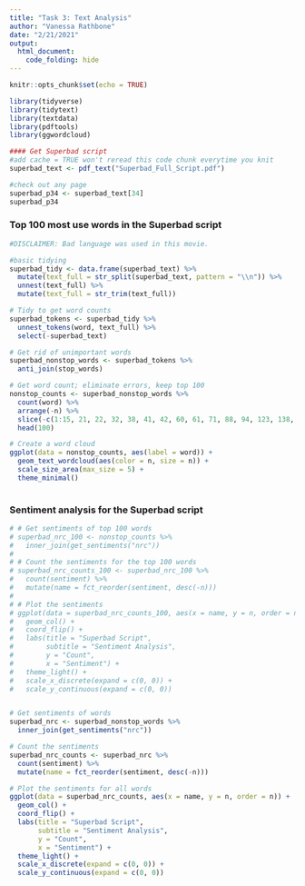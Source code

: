 ```yaml
---
title: "Task 3: Text Analysis"
author: "Vanessa Rathbone"
date: "2/21/2021"
output: 
  html_document:
    code_folding: hide
---
```


```r
knitr::opts_chunk$set(echo = TRUE)

library(tidyverse)
library(tidytext)
library(textdata)
library(pdftools)
library(ggwordcloud)
```

```r

#### Get Superbad script
#add cache = TRUE won't reread this code chunk everytime you knit
superbad_text <- pdf_text("Superbad_Full_Script.pdf")

#check out any page 
superbad_p34 <- superbad_text[34]
superbad_p34

```

### Top 100 most use words in the Superbad script
```r

#DISCLAIMER: Bad language was used in this movie. 

#basic tidying
superbad_tidy <- data.frame(superbad_text) %>% 
  mutate(text_full = str_split(superbad_text, pattern = "\\n")) %>% 
  unnest(text_full) %>% 
  mutate(text_full = str_trim(text_full))

# Tidy to get word counts
superbad_tokens <- superbad_tidy %>% 
  unnest_tokens(word, text_full) %>%
  select(-superbad_text)

# Get rid of unimportant words
superbad_nonstop_words <- superbad_tokens %>%
  anti_join(stop_words)

# Get word count; eliminate errors, keep top 100
nonstop_counts <- superbad_nonstop_words %>%
  count(word) %>%
  arrange(-n) %>%
  slice(-c(1:15, 21, 22, 32, 38, 41, 42, 60, 61, 71, 88, 94, 123, 138, 142, 143)) %>% 
  head(100)

# Create a word cloud
ggplot(data = nonstop_counts, aes(label = word)) +
  geom_text_wordcloud(aes(color = n, size = n)) +
  scale_size_area(max_size = 5) +
  theme_minimal()
         
```

### Sentiment analysis for the Superbad script
```r

# # Get sentiments of top 100 words
# superbad_nrc_100 <- nonstop_counts %>% 
#   inner_join(get_sentiments("nrc"))
# 
# # Count the sentiments for the top 100 words
# superbad_nrc_counts_100 <- superbad_nrc_100 %>% 
#   count(sentiment) %>% 
#   mutate(name = fct_reorder(sentiment, desc(-n)))
# 
# # Plot the sentiments
# ggplot(data = superbad_nrc_counts_100, aes(x = name, y = n, order = n)) +
#   geom_col() +
#   coord_flip() +
#   labs(title = "Superbad Script",
#        subtitle = "Sentiment Analysis",
#        y = "Count",
#        x = "Sentiment") +
#   theme_light() +
#   scale_x_discrete(expand = c(0, 0)) +
#   scale_y_continuous(expand = c(0, 0))


# Get sentiments of words
superbad_nrc <- superbad_nonstop_words %>% 
  inner_join(get_sentiments("nrc"))

# Count the sentiments
superbad_nrc_counts <- superbad_nrc %>% 
  count(sentiment) %>% 
  mutate(name = fct_reorder(sentiment, desc(-n)))

# Plot the sentiments for all words
ggplot(data = superbad_nrc_counts, aes(x = name, y = n, order = n)) +
  geom_col() +
  coord_flip() +
  labs(title = "Superbad Script",
       subtitle = "Sentiment Analysis",
       y = "Count",
       x = "Sentiment") +
  theme_light() +
  scale_x_discrete(expand = c(0, 0)) +
  scale_y_continuous(expand = c(0, 0))


```
